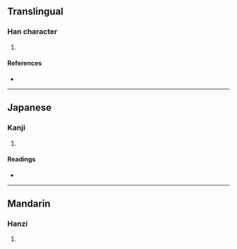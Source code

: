 {{character info/new}}
==Translingual==

===Han character===
{{Han char|rn=86|rad=火|as=15|sn=19|four=|canj=FYPP|ids=⿰火慮}}

# {{defn|Han|sort=火15}}

====References====
* {{Han ref|kx=0686.190|dkj=19543|dj=1099.060|hdz=32245.100|uh=7208|ud=29192}}

----

==Japanese==

===Kanji===
{{ja-kanji|grade=|rs=火15}}

# {{defn|lang=ja|sort=火15}}

====Readings====
* {{ja-readings|on=[[りょ]] (ryo), [[ろ]] (ro)|kun=[[やく]] (yaku), [[やまび]] (yamabi)}}

----

==Mandarin==

===Hanzi===
{{cmn-hanzi|pin=[[liè]] ([[lie4]]), [[lǘ]] ([[lü2]])|wg=lieh<sup>4</sup>, lü<sup>2</sup>}}

# {{defn|lang=cmn|sort=火15}}